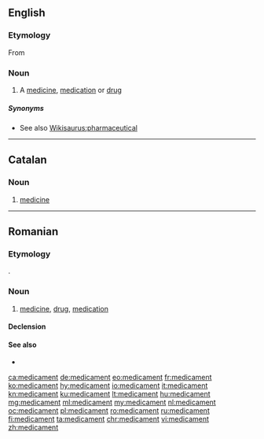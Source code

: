 ==English==

===Etymology===
From {{etyl|frm|en}} {{m|frm|médicament}}

===Noun===
{{en-noun}}

# A [[medicine]], [[medication]] or [[drug]]

=====Synonyms=====
* See also [[Wikisaurus:pharmaceutical]]

----
==Catalan==

===Noun===
{{ca-noun|m}}

# [[medicine]]
----
==Romanian==

===Etymology===
{{bor|ro|fr|médicament}}.

===Noun===
{{ro-noun|n|medicamente}}

# [[medicine]], [[drug]], [[medication]]

====Declension====
{{ro-noun-n}}

====See also====
* {{l|ro|medicină}}

{{topics|ro|Medicine}}

[[ca:medicament]]
[[de:medicament]]
[[eo:medicament]]
[[fr:medicament]]
[[ko:medicament]]
[[hy:medicament]]
[[io:medicament]]
[[it:medicament]]
[[kn:medicament]]
[[ku:medicament]]
[[lt:medicament]]
[[hu:medicament]]
[[mg:medicament]]
[[ml:medicament]]
[[my:medicament]]
[[nl:medicament]]
[[oc:medicament]]
[[pl:medicament]]
[[ro:medicament]]
[[ru:medicament]]
[[fi:medicament]]
[[ta:medicament]]
[[chr:medicament]]
[[vi:medicament]]
[[zh:medicament]]